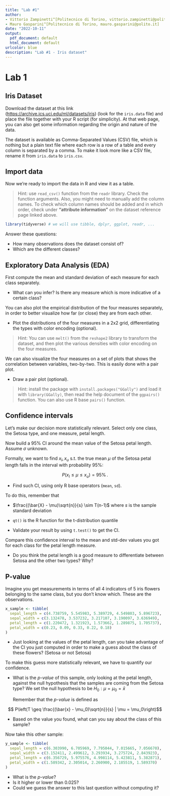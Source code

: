 ```yaml
---
title: "Lab #1"
author:
- Vittorio Zampinetti^[Politecnico di Torino, vittorio.zampinetti@polito.it]
- Mauro Gasparini^[Politecnico di Torino, mauro.gasparini@polito.it]
date: "2022-10-11"
output:
  pdf_document: default
  html_document: default
urlcolor: blue
description: "Lab #1 - Iris dataset"
---
```


# Lab 1

## Iris Dataset

Download the dataset at this link ([https://archive.ics.uci.edu/ml/datasets/iris](https://archive.ics.uci.edu/ml/datasets/iris))
(look for the `iris.data` file) and place the file together with your R script (for simplicity).
At that web page, you can also get some information regarding the origin and
nature of the data.

The dataset is available as Comma-Separated Values (CSV) file, which is nothing
but a plain text file where each row is a row of a table and every column is separated
by a comma. To make it look more like a CSV file, rename it from `iris.data` to `iris.csv`.

## Import data

Now we're ready to import the data in R and view it as a table.

> Hint: use `read_csv()` function from the `readr` library. Check
the function arguments. Also, you might need to manually add the column names. 
To check which column names should be added and in which order,
check under **"attribute information"** on the dataset reference page linked above.

```r
library(tidyverse) # we will use tibble, dplyr, ggplot, readr, ...
```

Answer these questions:

- How many observations does the dataset consist of?
- Which are the different classes?

## Exploratory Data Analysis (EDA)

First compute the mean and standard deviation of each measure for each
class separately.

- What can you infer? Is there any measure which is more indicative of a certain class?

You can also plot the empirical distribution of the four measures
separately, in order to better visualize how far (or close) they
are from each other.

- Plot the distributions of the four measures in a 2x2
  grid, differentiating the types with color encoding (optional).

> Hint: You can use `melt()` from the `reshape2` library to 
transform the dataset, and then plot the various densities with
color encoding on the four measures.

We can also visualize the four measures on a set of plots that shows
the correlation between variables, two-by-two. This is easily
done with a pair plot.

- Draw a pair plot (optional).

> Hint: install the package with `install.packages("GGally")` and load it with `library(GGally)`, then
read the help document of the `ggpairs()` function. You can also use R base `pairs()` function.


## Confidence intervals

Let's make our decision more statistically relevant.
Select only one class, the Setosa type, and one measure, petal length.

Now build a 95% CI around the mean value of the Setosa petal length.
Assume $\sigma$ unknown.

Formally, we want to find $x_l, x_u$ s.t. the true mean $\mu$
of the Setosa petal length falls in the interval with probability 95%:

$$
P(x_l \leq \mu \leq x_u) = 95\%\,.
$$

- Find such CI, using only R base operators (`mean`, `sd`).

To do this, remember that

- $\frac{(\bar{X} - \mu)\sqrt{n}}{s} \sim T(n-1)$ where $s$ is the sample standard deviation
- `qt()` is the R function for the t-distribution quantile

- Validate your result by using `t.test()` to get the CI.

Compare this confidence interval to the mean and std-dev
values you got for each class for the petal length measure.

- Do you think the petal length is a good measure to 
  differentiate between Setosa and the other two types? Why?

## P-value

Imagine you get measurements in terms of all 4 indicators of
5 iris flowers belonging to the same class, but you don't know
which. These are the observations.

```r
x_sample <- tibble(
  sepal_length = c(4.738759, 5.545983, 5.389729, 4.549803, 5.896723),
  sepal_width = c(3.132478, 3.537232, 3.217107, 3.190097, 3.636949),
  petal_length = c(1.220472, 1.321923, 1.573662, 1.289875, 1.705737),
  petal_width = c(0.23, 0.09, 0.33, 0.22, 0.18)
)
```

- Just looking at the values of the petal length,
  can you take advantage of the CI you just computed
  in order to make a guess about the class of these flowers? 
  (Setosa or not Setosa)
  
To make this guess more statistically relevant, we have
to quantify our confidence.

- What is the *p-value* of this sample, only looking at the 
  petal length, against the null hypothesis that the
  samples are coming from the Setosa type? We set the null
  hypothesis to be $H_0: \mu = \mu_0 = \bar{x}$

  Remember that the *p-value* is defined as

$$ P\left(T \geq \frac{(\bar{x} - \mu_0)\sqrt{n}}{s} | \mu = \mu_0\right)$$

- Based on the value you found, what can you say
  about the class of this sample?

Now take this other sample:

```r
y_sample <- tibble(
  sepal_length = c(6.303990, 6.705969, 7.795044, 7.015665, 7.056670),
  sepal_width = c(3.152411, 2.499612, 3.293934, 3.275724, 2.843923),
  petal_length = c(6.356729, 5.975576, 4.998114, 5.423811, 5.382871),
  petal_width = c(1.589342, 2.305014, 2.260900, 2.185519, 1.589370)
)
```

- What is the *p-value*?
- Is it higher or lower than 0.025?
- Could we guess the answer to this last question
  without computing it?

